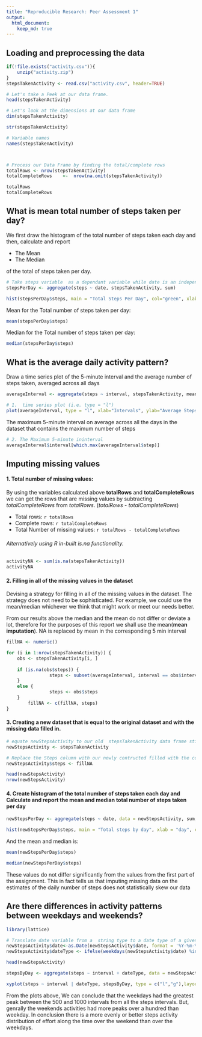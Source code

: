 ---
title: "Reproducible Research: Peer Assessment 1"
output: 
  html_document:
    keep_md: true
---

## Loading and preprocessing the data
```{r, echo=TRUE}

if(!file.exists("activity.csv")){
    unzip("activity.zip") 
}
stepsTakenActivity <- read.csv("activity.csv", header=TRUE)

# Let's take a Peek at our data frame.
head(stepsTakenActivity)

# Let's look at the dimensions at our data frame
dim(stepsTakenActivity)

str(stepsTakenActivity)

# Variable names
names(stepsTakenActivity)



# Process our Data Frame by finding the total/complete rows 
totalRows <- nrow(stepsTakenActivity)
totalCompleteRows    <-  nrow(na.omit(stepsTakenActivity))

totalRows
totalCompleteRows
```

## What is mean total number of steps taken per day?
We first draw the histogram of the total number of steps taken each day and then,
calculate and report

*  The Mean
*  The Median

of the total of steps taken per day.

```{r, echo=TRUE}

# Take steps variable  as a dependant variable while date is an independane variable
stepsPerDay <- aggregate(steps ~ date, stepsTakenActivity, sum)

hist(stepsPerDay$steps, main = "Total Steps Per Day", col="green", xlab="Number of Steps")
```

Mean for the Total number of steps taken per day:
```{r, echo=TRUE}
mean(stepsPerDay$steps)

```

Median for the Total number of steps taken per day:
```{r, echo=TRUE}
median(stepsPerDay$steps)

```

## What is the average daily activity pattern?
Draw a time series plot of the 5-minute interval and the average number of steps taken, averaged across all days

``` {r, echo=TRUE}
averageInterval <- aggregate(steps ~ interval, stepsTakenActivity, mean, na.rm=TRUE)

# 1.  time series plot (i.e. type = "l")
plot(averageInterval, type = "l", xlab="Intervals", ylab="Average Steps Taken", main="Average Daily Acitivity Pattern")
```

The maximum 5-minute interval on average across all the days in the dataset that contains the maximum number of steps

```{r, echo=TRUE}
# 2. The Maximum 5-minute ininterval
averageInterval$interval[which.max(averageInterval$step)]

```

## Imputing missing values

#### 1.  Total number of missing values:

By using the variables calculated above **totalRows** and **totalCompleteRows** we 
can get the rows that are missing values by subtracting *totalCompleteRows* from *totalRows*.
(*totalRows* - *totalCompleteRows*) 

* Total rows:  `r totalRows`  
* Complete rows:  `r totalCompleteRows` 
* Total Number of missing values: `r totalRows - totalCompleteRows`

###### Alternatively using R in-built is.na functionality.

```{r, echo=TRUE}
activityNA <- sum(is.na(stepsTakenActivity))
activityNA
```

#### 2.  Filling in all of the missing values in the dataset
Devising a strategy for filling in all of the missing values in the dataset. The strategy does not need to be sophisticated. For example, we could use the mean/median whichever we think that might work or meet our needs better.

From our results above the median and the mean do not differ or deviate a lot, therefore for the purposes of this report we shall use the mean(**mean imputation**). NA is replaced by mean in the corresponding 5 min interval
```{r}
fillNA <- numeric()

for (i in 1:nrow(stepsTakenActivity)) {
    obs <- stepsTakenActivity[i, ]
    
    if (is.na(obs$steps)) {
                steps <- subset(averageInterval, interval == obs$interval)$steps
    } 
    else {
                steps <- obs$steps
    }
        fillNA <- c(fillNA, steps)
}
```

#### 3. Creating a new dataset that is equal to the original dataset and with the missing data filled in.

```{r}

# equate newStepsActivity to our old  stepsTakenActivity data frame still with NA
newStepsActivity <- stepsTakenActivity

# Replace the Steps column with our newly contructed filled with the corresponding 5 interval mean 
newStepsActivity$steps <- fillNA

head(newStepsActivity)
nrow(newStepsActivity)
```

#### 4. Create histogram of the total number of steps taken each day and Calculate and report the mean and median total number of steps taken per day

```{r}
newStepsPerDay <- aggregate(steps ~ date, data = newStepsActivity, sum, na.rm = TRUE)

hist(newStepsPerDay$steps, main = "Total steps by day", xlab = "day", col = "red")
```

And the mean and median is:

```{r}
mean(newStepsPerDay$steps)
```

```{r}
median(newStepsPerDay$steps)
```

These values do not differ significantly from the values from the first part of the assignment. This in fact tells us that imputing missing data on the estimates of the daily number of steps does not statistically skew our data

## Are there differences in activity patterns between weekdays and weekends?
```{r}
library(lattice)

# Translate date variable from a  string type to a date type of a given format
newStepsActivity$date<-as.Date(newStepsActivity$date, format = '%Y-%m-%d')
newStepsActivity$dateType <- ifelse(weekdays(newStepsActivity$date) %in% c("Saturday", "Sunday"),'weekend','weekday')

head(newStepsActivity)

stepsByDay <- aggregate(steps ~ interval + dateType, data = newStepsActivity, mean)

xyplot(steps ~ interval | dateType, stepsByDay, type = c("l","g"),layout = c(1, 2), xlab = "Interval", ylab = "Number of steps", main = "Weekend Vs Weekday Activity")
```

From the plots above, We can conclude that the weekdays had the greatest peak between the 500 and 1000 intervals from all the steps intervals. But, genrally the weekends activities had more peaks over a hundred than weekday.
In conclusion there is a more evenly or better steps activity distribution of effort along the time over the weekend than over the weekdays.